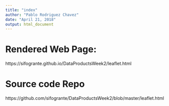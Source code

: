 ```yaml
---
title: "index"
author: "Pablo Rodriguez Chavez"
date: "April 21, 2018"
output: html_document
---
```


# Rendered Web Page:

https://sifogrante.github.io/DataProductsWeek2/leaflet.html

# Source code Repo

https://github.com/sifogrante/DataProductsWeek2/blob/master/leaflet.html
